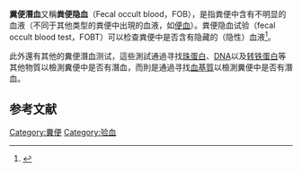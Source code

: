 {{Infobox medical condition
| name = 糞便潛血
| synonyms = 
| image = Guaiac01.jpg
| caption = 檢測糞便潛血時用到的卡片和瓶子
| pronounce = 
| specialty = [[胃肠学|胃肠学]]、[[普通外科|普通外科]]
}}
'''糞便潛血'''又稱'''粪便隐血'''（Fecal occult blood，FOB），是指粪便中含有不明显的血液（不同于其他类型的粪便中出現的血液，如[[便血|便血]]）。粪便隐血试验（fecal occult blood test，FOBT）可以检查粪便中是否含有隐藏的（隐性）血液<ref>{{Cite journal|title=Occult Gastrointestinal Bleeding: Detection, Interpretation, and Evaluation|url=http://medind.nic.in/jac/t02/i2/jact02i2p153.pdf|journal=JIACM|issue=2|year=2002|volume=3|pages=153–58|archiveurl=https://web.archive.org/web/20101122112908/http://medind.nic.in/jac/t02/i2/jact02i2p153.pdf|archivedate=2010-11-22}}</ref>。

此外還有其他的糞便潛血测试，這些測試通過寻找[[珠蛋白|珠蛋白]]、[[脱氧核糖核酸|DNA]]以及[[转铁蛋白|转铁蛋白]]等其他物質以檢測糞便中是否有潛血，而{{link-en|粪便愈合剂测试|Stool guaiac test}}則是通過寻找[[血基質|血基質]]以檢測糞便中是否有潛血。

==参考文献==
{{reflist}}
{{Medical resources
|  DiseasesDB      = 30751  
|  ICD10           = {{ICD10|R|19|5|r|10}}  
|  ICD9            = {{ICD9|792.1}}  
|  ICDO            =  
|  OMIM            =  
|  MedlinePlus     = 007008  
|  eMedicineSubj   =  
|  eMedicineTopic  =  
|  MeshID          = D009780 
}}
{{Digestive system and abdomen symptoms and signs}}
[[Category:糞便|Category:糞便]]
[[Category:验血|Category:验血]]